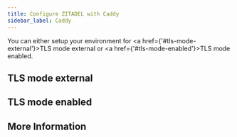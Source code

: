 ```yaml
---
title: Configure ZITADEL with Caddy
sidebar_label: Caddy
---
```




<ProxyGuideOverview name={providername} link={link} compose={Compose}></ProxyGuideOverview>

You can either setup your environment for <a href={'#tls-mode-external'}>TLS mode external</a> or <a href={'#tls-mode-enabled'}>TLS mode enabled</a>.

<!-- grpc NOT WORKING
## TLS mode disabled

<ProxyGuideTLSMode mode="disabled" configfilename="disabled-tls.Caddyfile" configfilecontent={ConfigDisabled} providername={providername} link={link} lower={lower}></ProxyGuideTLSMode>
 -->

## TLS mode external

<ProxyGuideTLSMode mode="external" configfilename="external-tls.Caddyfile" configfilecontent={ConfigExternal} providername={providername} link={link} lower={lower}></ProxyGuideTLSMode>

## TLS mode enabled

<ProxyGuideTLSMode mode="enabled" configfilename="enabled-tls.Caddyfile" configfilecontent={ConfigEnabled} providername={providername} link={link} lower={lower}></ProxyGuideTLSMode>

## More Information

<ProxyGuideMore></ProxyGuideMore>
